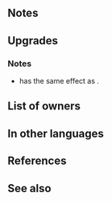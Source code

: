 {{Weapon Infobox
|tagid=SID_ラクチェの流剣
|weaponType=Sword
|might=16
|range=1
|cooldown=-1
|effect=Accelerates Special trigger (cooldown count-1). At start of combat, if unit's Spd > foe's Spd or if foe's HP = 100%, grants Atk/Spd/Def/Res+4 to unit and neutralizes foe's bonuses (from skills like Fortify, Rally, etc.) during combat.
|cost=400
|exclusive=1
|statModifiers=0,16,0,0,0
|required=Silver Sword
|refinePaths=default
|refineSP=400
|refineMedals=500
|refineDews=200
|upgradedEffect=Accelerates Special trigger (cooldown count-1). At start of combat, if unit's Spd > foe's Spd or foe's HP ≥ 75%, grants Atk/Spd/Def/Res+4 to unit, neutralizes foe's bonuses (from skills like Fortify, Rally, etc.), and neutralizes effects that inflict "Special cooldown charge -X" on unit during combat.
|effectSkill1=At start of turn, if unit's Special cooldown count is at its maximum value, grants Special cooldown count-1 to unit. At start of combat, if unit's HP ≥ 25%, grants Atk/Spd/Def/Res+4 to unit, deals damage = 15% of unit's Spd during combat (excluding area-of-effect Specials), and also, after combat, if unit's Special cooldown count is at its maximum value, grants Special cooldown count-1 to unit.
|properties=random_owner
}}
==Notes==
{{At start of combat}}
{{Temporary buffs}}
{{Bonus neutralization}}
==Upgrades==
{{Weapon Upgrade List}}
===Notes===
{{CooldownChargeMinusNeutralization|name=Refined Larcei's Edge}}
* {{St|Larcei's Edge|refine=Skill1}} has the same effect as {{St|Time's Pulse 3}}.
{{Start of turn Special modification|name={{St|Larcei's Edge|refine=Skill1}}}}
{{DamageBoost|name={{St|Larcei's Edge|refine=Skill1}}}}
{{After combat note|name={{St|Larcei's Edge|refine=Skill1}}}}
{{After combat Special modification|name={{St|Larcei's Edge|refine=Skill1}}}}
==List of owners==
{{Skill Hero List}}
==In other languages==
{{OtherLanguages
|english=Larcei's Edge
|japanese=ラクチェの流剣
|german=Larceis Klinge
|spanishEU=Filo Larcei
|spanishLA=Filo Larcei
|french=Lame de Larcei
|italian=Lama di Larcei
|chineseTW=拉克榭的流劍
|portuguese=Espada Larcei
}}
==References==
<references/>
==See also==
{{See also skills|cond=Description LIKE '%maximum value%Special cooldown count-1%' OR Description LIKE '%start of turn%Special cooldown count-1%maximum value%'}}
{{Weapons Navbox}}